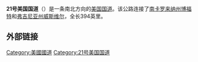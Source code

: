 '''21号美国国道'''（{{lang-en|'''U.S. Route 21'''}}）是一条南北方向的[[美国国道|美国国道]]。该公路连接了[[南卡罗来纳州|南卡罗来纳州]][[博福特_(南卡罗来纳州)|博福特]]和[[弗吉尼亚州|弗吉尼亚州]][[威斯维尔_(弗吉尼亚州)|威斯维尔]]，全长394英里。

== 外部链接 ==

{{美国国道}}
[[Category:美國國道|Category:美國國道]]
[[Category:21号美国国道|Category:21号美国国道]]